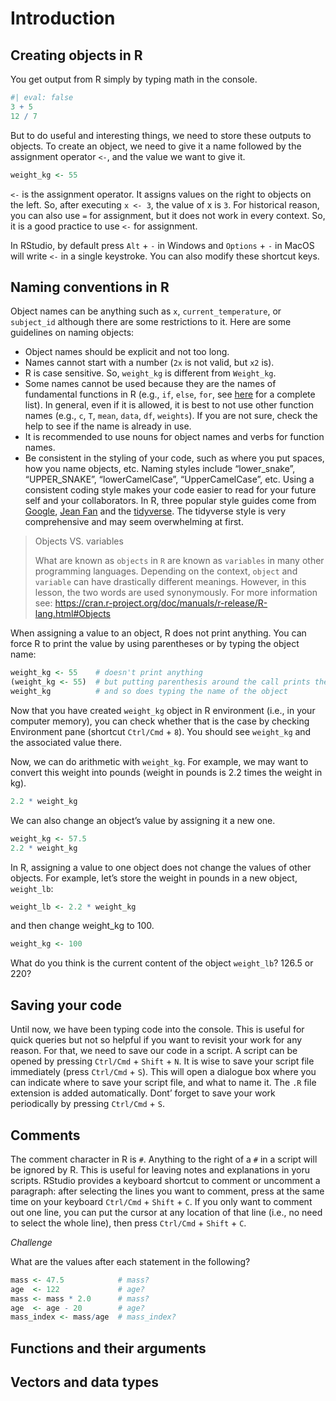 # Introduction

## Creating objects in R

You get output from R simply by typing math in the console.

```r
#| eval: false
3 + 5
12 / 7
```

But to do useful and interesting things, we need to store these outputs to objects. To create an object, we need to give it a name followed by the assignment operator `<-`, and the value we want to give it.

```r
weight_kg <- 55
```

`<-` is the assignment operator. It assigns values on the right to objects on the left. So, after executing `x <- 3`, the value of x is `3`. For historical reason, you can also use `=` for assignment, but it does not work in every context. So, it is a good practice to use `<-` for assignment.

In RStudio, by default press `Alt` + `-` in Windows and `Options` + `-` in MacOS will write `<-` in a single keystroke. You can also modify these shortcut keys.

## Naming conventions in R

Object names can be anything such as `x`, `current_temperature`, or `subject_id` although there are some restrictions to it. Here are some guidelines on naming objects:

-   Object names should be explicit and not too long.
-   Names cannot start with a number (`2x` is not valid, but `x2` is).
-   R is case sensitive. So, `weight_kg` is different from `Weight_kg`.
-   Some names cannot be used because they are the names of fundamental functions in R (e.g., `if`, `else`, `for`, see [here](https://stat.ethz.ch/R-manual/R-devel/library/base/html/Reserved.html) for a complete list). In general, even if it is allowed, it is best to not use other function names (e.g., `c`, `T`, `mean`, `data`, `df`, `weights`). If you are not sure, check the help to see if the name is already in use.
-   It is recommended to use nouns for object names and verbs for function names.
-   Be consistent in the styling of your code, such as where you put spaces, how you name objects, etc. Naming styles include "lower_snake", "UPPER_SNAKE", "lowerCamelCase", "UpperCamelCase", etc. Using a consistent coding style makes your code easier to read for your future self and your collaborators. In R, three popular style guides come from [Google](https://google.github.io/styleguide/Rguide.xml), [Jean Fan](https://jef.works/R-style-guide/) and the [tidyverse](https://style.tidyverse.org/). The tidyverse style is very comprehensive and may seem overwhelming at first.

> Objects VS. variables
>
> What are known as `objects` in `R` are known as `variables` in many other programming languages. Depending on the context, `object` and `variable` can have drastically different meanings. However, in this lesson, the two words are used synonymously. For more information see: <https://cran.r-project.org/doc/manuals/r-release/R-lang.html#Objects>

When assigning a value to an object, R does not print anything. You can force R to print the value by using parentheses or by typing the object name:

```r
weight_kg <- 55    # doesn't print anything
(weight_kg <- 55)  # but putting parenthesis around the call prints the value of `weight_kg`
weight_kg          # and so does typing the name of the object
```

Now that you have created `weight_kg` object in R environment (i.e., in your computer memory), you can check whether that is the case by checking Environment pane (shortcut `Ctrl/Cmd` + `8`). You should see `weight_kg` and the associated value there.

Now, we can do arithmetic with `weight_kg`. For example, we may want to convert this weight into pounds (weight in pounds is 2.2 times the weight in kg).

```r
2.2 * weight_kg
```

We can also change an object's value by assigning it a new one.

```r
weight_kg <- 57.5
2.2 * weight_kg
```

In R, assigning a value to one object does not change the values of other objects. For example, let's store the weight in pounds in a new object, `weight_lb`:

```r
weight_lb <- 2.2 * weight_kg
```

and then change weight_kg to 100.

```r
weight_kg <- 100
```

What do you think is the current content of the object `weight_lb`? 126.5 or 220?

## Saving your code

Until now, we have been typing code into the console. This is useful for quick queries but not so helpful if you want to revisit your work for any reason. For that, we need to save our code in a script. A script can be opened by pressing `Ctrl/Cmd` + `Shift` + `N`. It is wise to save your script file immediately (press `Ctrl/Cmd` + `S`). This will open a dialogue box where you can indicate where to save your script file, and what to name it. The `.R` file extension is added automatically. Dont' forget to save your work periodically by pressing `Ctrl/Cmd` + `S`.

## Comments

The comment character in R is `#`. Anything to the right of a `#` in a script will be ignored by R. This is useful for leaving notes and explanations in yoru scripts. RStudio provides a keyboard shortcut to comment or uncomment a paragraph: after selecting the lines you want to comment, press at the same time on your keyboard `Ctrl/Cmd` + `Shift` + `C`. If you only want to comment out one line, you can put the cursor at any location of that line (i.e., no need to select the whole line), then press `Ctrl/Cmd` + `Shift` + `C`.

*Challenge*

What are the values after each statement in the following?

```r
mass <- 47.5            # mass?
age  <- 122             # age?
mass <- mass * 2.0      # mass?
age  <- age - 20        # age?
mass_index <- mass/age  # mass_index?
```

## Functions and their arguments

## Vectors and data types
